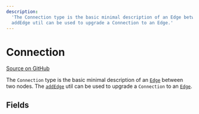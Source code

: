 ```yaml
---
description:
  'The Connection type is the basic minimal description of an Edge between two nodes. The
  addEdge util can be used to upgrade a Connection to an Edge.'
---
```


# Connection

[Source on GitHub](https://github.com/xyflow/xyflow/blob/main/packages/system/src/types/general.ts/#L29-L34)

The `Connection` type is the basic minimal description of an
[`Edge`](/api-reference/types/edge) between two nodes. The
[`addEdge`](/api-reference/utils/add-edge) util can be used to upgrade a `Connection` to
an [`Edge`](/api-reference/types/edge).

## Fields

<APIDocs typeName="Connection" />
